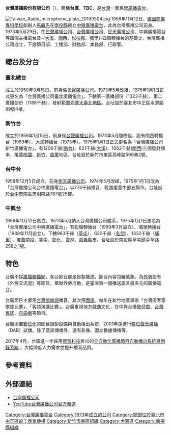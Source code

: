 {{廣播電台
| 電臺名稱         = 台灣廣播股份有限公司
| 英文名稱         = Taiwan Broadcasting Company
| 電臺圖片檔案     = 
| 電臺圖片尺寸     = 
| 電臺圖片名稱     = 
| 通称             = 台廣
| 缩写             = TBC
| 所屬國家或地區   = {{ROC-TW}}
| 總部所在         = {{TW}}<br>臺北廣播電台：<br>[[臺北市|臺北市]][[中正區_(臺北市)|中正區]]水源路89號4樓<br>新竹廣播電台：<br>[[新竹市|新竹市]][[東區_(新竹市)|東區]]高峰路506巷2號<br>台中廣播電台：<br>[[台中市|台中市]][[南區_(臺中市)|南區]]忠明南路787號25樓<br>中興廣播電台：<br>[[南投縣|南投縣]][[草屯鎮|草屯鎮]]芬草路258之1號
| 播放地區         = 臺北廣播電台：<br>[[臺灣|臺灣]][[大臺北地區|大臺北地區]]<br>新竹廣播電台：<br>[[桃園市|桃園]]、[[新竹|新竹]]、[[苗栗縣|苗栗]]地區<br>台中廣播電台：<br>中部五縣市<br>中興廣播電台：<br>[[南投縣|南投]]、[[臺中|臺中]]、[[彰化縣|彰化]]、[[雲林|雲林]]、[[嘉義縣|嘉義縣]][[嘉義市|市]]
| 開播日期         = 臺北廣播電台：<br>1950年3月15日<br>（{{age in years and days|1950|3|15|age=no}}）<br>新竹廣播電台：<br>1956年1月15日<br>（{{age in years and days|1956|1|15|age=no}}）<br>台中廣播電台：<br>1958年12月5日<br>（{{age in years and days|1958|12|5|age=no}}）<br>中興廣播電台：<br>1956年11月12日<br>（{{age in years and days|1956|11|12|age=no}}）
| 停播日期         = 
| 类型             = 
| 主要语言         = [[閩南語|閩南語]]、[[國語|國語]]
| 電臺口號         = 
| 隶属             =
| 擁有者           = 台灣廣播股份有限公司 
| 持股者           =
| 前電臺名稱      = 臺北廣播電台：<br>民聲廣播公司<br>新竹廣播電台：<br>台聲廣播公司<br>台中廣播電台：<br>民天廣播公司
| 無線廣播收聽地區01= 臺北廣播電台：<br>[[大臺北地區|大臺北地區]]<br>新竹廣播電台：<br>[[桃園市|桃園]]、[[新竹|新竹]]、[[苗栗縣|苗栗]]地區<br>台中廣播電台：<br>中部五縣市<br>中興廣播電台：<br>[[南投縣|南投]]、[[臺中|臺中]]、[[彰化縣|彰化]]、[[雲林|雲林]]、[[嘉義縣|嘉義縣]][[嘉義市|市]]
| 無線廣播頻道數01= 臺北廣播電台：<br> 1128/1323 <br>新竹廣播電台：<br>1206/621/1062<br>台中廣播電台：<br>774<br>中興廣播電台：<br>963/630/1332
| 有線電視供應商01= 
| 有線電視頻道數01= 
| 線上收聽網站01= 
| 線上收聽網址01=
| 電臺官方網站     =http://www.taiwanradio.com.tw
}}
{{Infobox Company 
| company_name = 台灣廣播股份有限公司
| company_name_en = Taiwan Broadcasting Company
| company_logo = 
| company_type = [[股份有限公司|股份有限公司]]
| trading_name = 
| local_code_name = TW
| local_code = 04191494
| foundation = 1973年5月29日<br>（{{age in years and days|1973|5|29|age=no}}）
| location = {{ROC-TW}}<br/>[[臺北市|臺北市]][[中正區_(臺北市)|中正區]][[仁愛路_(臺北市)|仁愛路二段]]2號9樓<br>（匯大仁愛商務中心）
| area_served = [[台灣|台灣]]
| founder = 馬繼先
| key_people = [[董事長|董事長]]：馬長生<br/>[[總經理|總經理]]：馬長生  
| industry = [[媒體|媒體業]]
| products = 
| revenue = 
| capital = [[新台幣|新台幣]] 60,000,000 元
| assets = [[新台幣|新台幣]] 60,000,000 元
| operating_income = 
| net_income = 
| num_employees = 
| parent = 
| subsid = 
| homepage = [http://www.taiwanradio.com.tw www.taiwanradio.com.tw]
| footnotes = 
}}
'''台灣廣播股份有限公司'''（{{lang-en|Taiwan Radio}}），簡稱'''台廣'''、'''TBC'''，是[[台灣|台灣]]一家民營[[廣播電台|廣播電台]]。

[[File:Taiwan_Radio_microphone_plate_20190504.jpg|thumb]]
1956年11月12日，[[建國商業專科學校|建國商業專科學校]]創辦人[[馬繼先|馬繼先]]在[[南投縣|南投縣]]創立[[中興廣播電台|中興廣播電台]]，此為台灣廣播公司前身。1973年5月29日，在[[民聲廣播公司|民聲廣播公司]]、[[台聲廣播公司|台聲廣播公司]]、[[民天廣播公司|民天廣播公司]]、中興廣播電台等四個主播電台及-{[[大溪區|大溪]]、[[關西鎮_(臺灣)|關西]]、[[八卦山風景區|松柏嶺]]、[[埔里鎮|埔里]]}-四個轉播台的基礎上，台灣廣播公司成立，下設節目部、工程部、財務部、業務部、行政室。

==總台及分台==
=== 臺北總台 ===
成立於1950年3月15日，前身係[[民聲廣播公司|民聲廣播公司]]。1973年5月改組，1975年1月1日正式更名為「台灣廣播公司臺北廣播電台」，下轄第一廣播部份（1323千赫）、第二廣播部份（1188千赫），發射範圍涵蓋[[大臺北地區|大臺北地區]]。台址設於臺北市中正區水源路89號4樓。

=== 新竹台 ===
成立於1956年1月15日，前身係[[台聲廣播公司|台聲廣播公司]]。1973年5月間改組，設有關西轉播台（1969年）、大溪轉播台（1973年）。1975年1月1日正式更名為「台灣廣播公司新竹廣播電台」，有1206千赫([[新竹市|新竹]])、621千赫([[大溪區|大溪]])、1062千赫([[關西鎮_(臺灣)|關西]])三個發射頻率，覆蓋[[桃園市|桃園]]、[[新竹都會區|新竹]]、[[苗栗縣|苗栗]]地區。台址設於新竹市東區高峰路506巷2號。

=== 台中台 ===
1958年12月5日成立，前身[[民天廣播公司|民天廣播公司]]。1974年5月改組，1975年1月1日改為「台灣廣播公司台中廣播電台」，以774千赫播音，範圍覆蓋中部五縣市。台址設於[[台中市|台中市]]南區忠明南路787號25樓。

=== 中興台 ===
1956年11月12日創立，1973年5月納入台灣廣播公司體系，1975年1月1日更名為「台灣廣播公司中興廣播電台」。有松嶺轉播台（1969年3月設立）、埔里轉播台（1969年11月設立）。下轄963千赫（[[草屯鎮|草屯]]）、630千赫（[[名間鄉|名間]]）、1332千赫（[[埔里鎮|埔里]]），覆蓋[[南投縣|南投]]、[[臺中市|臺中]]、[[彰化縣|彰化]]、[[雲林縣|雲林]]、[[嘉義縣|嘉義縣]][[嘉義市|市]]。台址設於南投縣草屯鎮芬草路258之1號。

==特色==
台廣不採[[廣播聯播網|廣播聯播網]]，各台節目都是自製播送，節目內容包羅萬象。為[[外勞|外勞]]設有《外勞交流道》等節目，舉辦外勞活動，是臺灣第一個播送語言最多元的廣播電台。

台廣節目主要用[[台灣閩南語|台灣閩南語]]播音，其次用[[國語|國語]]。每年在新竹地區舉辦「台灣區客家歌謠比賽」、「客語演講比賽」。台廣重視地方戲曲文化，在中興台播[[歌仔戲|歌仔戲]]、[[台灣民謠|台灣民謠]]、[[布袋戲|布袋戲]]等節目。

台廣添置[[數位化|數位化]]的節目錄製設備與自動播出系統，2001年還進行[[數位聲音廣播|數位聲音廣播]]（DAB）試播。除了音訊傳播外，還有影像、圖文數據傳播等。

2017年4月，台廣進一步採用[[資悠科技|資悠科技]]推出的[http://www.guidetw.com.tw/BPAuto/ 全自動化廣播節目自動播出系統與側錄系統] {{Wayback|url=http://www.guidetw.com.tw/BPAuto/ |date=20190515023918 }}，大幅降低人力需求並提升播音品質。

==參考資料==
{{reflist}}

==外部連結==
*[http://www.taiwanradio.com.tw/ 台灣廣播公司] {{Wayback|url=http://www.taiwanradio.com.tw/ |date=20201203104745 }}
*[https://www.youtube.com/channel/UC0n4TRruUA0VaPvAUWXib5A YouTube台灣廣播公司官方頻道]

{{Radio in Taipei-area}}
{{Radio in Taichung-area}}

[[Category:台灣廣播電台|Category:台灣廣播電台]]
[[Category:1973年成立的公司|Category:1973年成立的公司]]
[[Category:總部位於臺北市中正區的工商業機構|Category:總部位於臺北市中正區的工商業機構]]
[[Category:新竹市東區組織|Category:新竹市東區組織]]
[[Category:大雅區|Category:大雅區]]
[[Category:南投縣組織|Category:南投縣組織]]